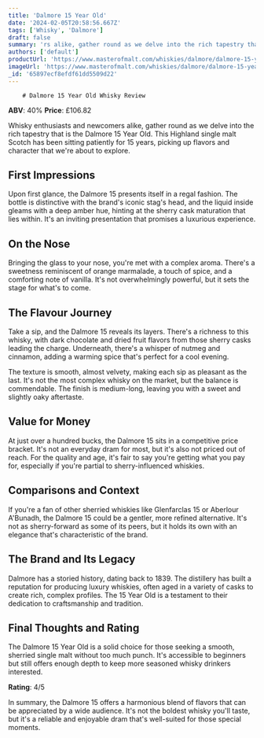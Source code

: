 ```yaml
---
title: 'Dalmore 15 Year Old'
date: '2024-02-05T20:58:56.667Z'
tags: ['Whisky', 'Dalmore']
draft: false
summary: 'rs alike, gather round as we delve into the rich tapestry that is the Dalmore 15 Year Old. This Highland single malt Scotch has be...'
authors: ['default']
productUrl: 'https://www.masterofmalt.com/whiskies/dalmore/dalmore-15-year-old-whisky/'
imageUrl: 'https://www.masterofmalt.com/whiskies/dalmore/dalmore-15-year-old-whisky.jpg'
_id: '65897ecf8efdf61dd5509d22'
---
```


        # Dalmore 15 Year Old Whisky Review

**ABV**: 40%
**Price**: £106.82

Whisky enthusiasts and newcomers alike, gather round as we delve into the rich tapestry that is the Dalmore 15 Year Old. This Highland single malt Scotch has been sitting patiently for 15 years, picking up flavors and character that we're about to explore.

## First Impressions

Upon first glance, the Dalmore 15 presents itself in a regal fashion. The bottle is distinctive with the brand's iconic stag's head, and the liquid inside gleams with a deep amber hue, hinting at the sherry cask maturation that lies within. It's an inviting presentation that promises a luxurious experience.

## On the Nose

Bringing the glass to your nose, you're met with a complex aroma. There's a sweetness reminiscent of orange marmalade, a touch of spice, and a comforting note of vanilla. It's not overwhelmingly powerful, but it sets the stage for what's to come.

## The Flavour Journey

Take a sip, and the Dalmore 15 reveals its layers. There's a richness to this whisky, with dark chocolate and dried fruit flavors from those sherry casks leading the charge. Underneath, there's a whisper of nutmeg and cinnamon, adding a warming spice that's perfect for a cool evening.

The texture is smooth, almost velvety, making each sip as pleasant as the last. It's not the most complex whisky on the market, but the balance is commendable. The finish is medium-long, leaving you with a sweet and slightly oaky aftertaste.

## Value for Money

At just over a hundred bucks, the Dalmore 15 sits in a competitive price bracket. It's not an everyday dram for most, but it's also not priced out of reach. For the quality and age, it's fair to say you're getting what you pay for, especially if you're partial to sherry-influenced whiskies.

## Comparisons and Context

If you're a fan of other sherried whiskies like Glenfarclas 15 or Aberlour A'Bunadh, the Dalmore 15 could be a gentler, more refined alternative. It's not as sherry-forward as some of its peers, but it holds its own with an elegance that's characteristic of the brand.

## The Brand and Its Legacy

Dalmore has a storied history, dating back to 1839. The distillery has built a reputation for producing luxury whiskies, often aged in a variety of casks to create rich, complex profiles. The 15 Year Old is a testament to their dedication to craftsmanship and tradition.

## Final Thoughts and Rating

The Dalmore 15 Year Old is a solid choice for those seeking a smooth, sherried single malt without too much punch. It's accessible to beginners but still offers enough depth to keep more seasoned whisky drinkers interested.

**Rating**: 4/5

In summary, the Dalmore 15 offers a harmonious blend of flavors that can be appreciated by a wide audience. It's not the boldest whisky you'll taste, but it's a reliable and enjoyable dram that's well-suited for those special moments.
